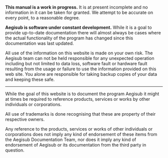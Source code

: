 '''This manual is a work in progress.''' It is at present incomplete and no information in it can be taken for granted. We attempt to be accurate on every point, to a reasonable degree.

'''Aegisub is software under constant development.''' While it is a goal to provide up-to-date documentation there will almost always be cases where the actual functionality of the program has changed since this documentation was last updated.

All use of the information on this website is made on your own risk. The Aegisub team can not be held responsible for any unexpected operation including but not limited to data loss, software fault or hardware fault resulting from the usage or failure to use the information provided on this web site. You alone are responsible for taking backup copies of your data and keeping these safe.

----

While the goal of this website is to document the program Aegisub it might at times be required to reference products, services or works by other individuals or corporations.

All use of trademarks is done recognising that these are property of their respective owners.

Any reference to the products, services or works of other individuals or corporations does not imply any kind of endorsement of these items from the Aegisub Documentation Team, nor does it imply any kind of endorsement of Aegisub or its documentation from the third party in question.